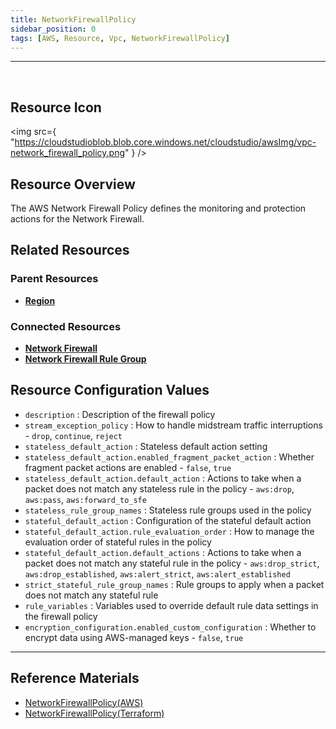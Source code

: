 ```yaml
---
title: NetworkFirewallPolicy
sidebar_position: 0
tags: [AWS, Resource, Vpc, NetworkFirewallPolicy]
---
```


<hr />
<br />

## Resource Icon

<img
    src={
        "https://cloudstudioblob.blob.core.windows.net/cloudstudio/awsImg/vpc-network_firewall_policy.png"
    }
/>

## Resource Overview

The AWS Network Firewall Policy defines the monitoring and protection actions for the Network Firewall.

## Related Resources

### Parent Resources

-   [**Region**](https://docs.cstudio.app/docs/resource/aws/Base/Region)

### Connected Resources

-   [**Network Firewall**](https://docs.cstudio.app/docs/resource/aws/Vpc/NetworkFirewall)
-   [**Network Firewall Rule Group**](https://docs.cstudio.app/docs/resource/aws/Vpc/NetworkFirewallRuleGroup)


## Resource Configuration Values

-   `description` : Description of the firewall policy
-   `stream_exception_policy` : How to handle midstream traffic interruptions - `drop`, `continue`, `reject`
-   `stateless_default_action` : Stateless default action setting
-   `stateless_default_action.enabled_fragment_packet_action` : Whether fragment packet actions are enabled - `false`, `true`
-   `stateless_default_action.default_action` : Actions to take when a packet does not match any stateless rule in the policy - `aws:drop`, `aws:pass`, `aws:forward_to_sfe`
-   `stateless_rule_group_names` : Stateless rule groups used in the policy
-   `stateful_default_action` : Configuration of the stateful default action
-   `stateful_default_action.rule_evaluation_order` : How to manage the evaluation order of stateful rules in the policy
-   `stateful_default_action.default_actions` : Actions to take when a packet does not match any stateful rule in the policy - `aws:drop_strict`, `aws:drop_established`, `aws:alert_strict`, `aws:alert_established`
-   `strict_stateful_rule_group_names` : Rule groups to apply when a packet does not match any stateful rule
-   `rule_variables` : Variables used to override default rule data settings in the firewall policy
-   `encryption_configuration.enabled_custom_configuration` : Whether to encrypt data using AWS-managed keys - `false`, `true`


---

## Reference Materials

-   [NetworkFirewallPolicy(AWS)](https://docs.aws.amazon.com/network-firewall/latest/developerguide/firewall-policies.html)
-   [NetworkFirewallPolicy(Terraform)](https://registry.terraform.io/providers/hashicorp/aws/latest/docs/resources/networkfirewall_firewall_policy)
